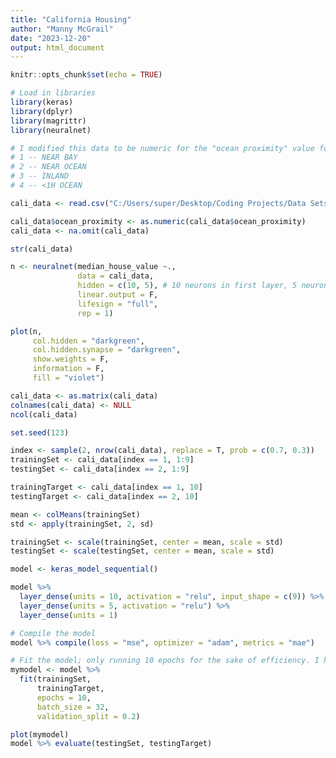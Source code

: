 ---
title: "California Housing"
author: "Manny McGrail"
date: "2023-12-20"
output: html_document
---

```{r setup, include=FALSE}
knitr::opts_chunk$set(echo = TRUE)
```


```{r, warning=FALSE}
# Load in libraries
library(keras)
library(dplyr)
library(magrittr)
library(neuralnet)
```


```{r}
# I modified this data to be numeric for the "ocean proximity" value for ease of use.
# 1 -- NEAR BAY
# 2 -- NEAR OCEAN
# 3 -- INLAND
# 4 -- <1H OCEAN

cali_data <- read.csv("C:/Users/super/Desktop/Coding Projects/Data Sets/California Housing Modified (Numeric).csv")

cali_data$ocean_proximity <- as.numeric(cali_data$ocean_proximity)
cali_data <- na.omit(cali_data)

str(cali_data)
```
```{r}
n <- neuralnet(median_house_value ~.,
               data = cali_data,
               hidden = c(10, 5), # 10 neurons in first layer, 5 neurons in second layer
               linear.output = F,
               lifesign = "full",
               rep = 1)

plot(n,
     col.hidden = "darkgreen",
     col.hidden.synapse = "darkgreen",
     show.weights = F,
     information = F,
     fill = "violet")
```


```{r}
cali_data <- as.matrix(cali_data)
colnames(cali_data) <- NULL
ncol(cali_data)
```

```{r}
set.seed(123)

index <- sample(2, nrow(cali_data), replace = T, prob = c(0.7, 0.3))
trainingSet <- cali_data[index == 1, 1:9]
testingSet <- cali_data[index == 2, 1:9]

trainingTarget <- cali_data[index == 1, 10]
testingTarget <- cali_data[index == 2, 10]
```


```{r}
mean <- colMeans(trainingSet)
std <- apply(trainingSet, 2, sd)

trainingSet <- scale(trainingSet, center = mean, scale = std)
testingSet <- scale(testingSet, center = mean, scale = std)
```


```{r}
model <- keras_model_sequential()

model %>%
  layer_dense(units = 10, activation = "relu", input_shape = c(9)) %>%
  layer_dense(units = 5, activation = "relu") %>%
  layer_dense(units = 1)
```


```{r}
# Compile the model
model %>% compile(loss = "mse", optimizer = "adam", metrics = "mae")
```


```{r, results='hide'}
# Fit the model; only running 10 epochs for the sake of efficiency. I highly encourage you to increase that for accuracy.
mymodel <- model %>%
  fit(trainingSet,
      trainingTarget,
      epochs = 10,
      batch_size = 32,
      validation_split = 0.2)
```

```{r}
plot(mymodel)
model %>% evaluate(testingSet, testingTarget)
```
